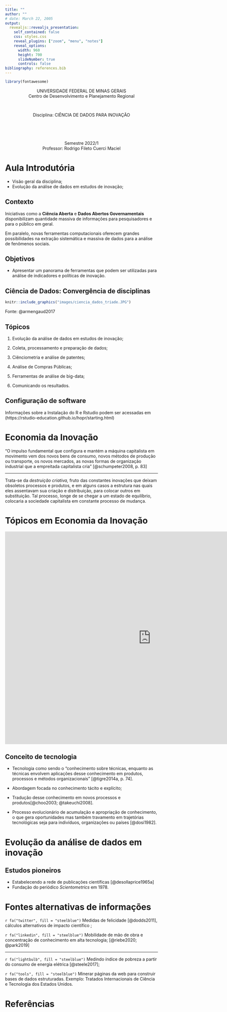 ```yaml
---
title: ""
author: ""
# date: March 22, 2005
output: 
  revealjs::revealjs_presentation:
    self_contained: false
    css: styles.css
    reveal_plugins: ["zoom", "menu", "notes"]
    reveal_options:
      width: 960
      height: 700
      slideNumber: true
      controls: false
bibliography: references.bib
---
```


```r

library(fontawesome)

```

<center>UNIVERSIDADE FEDERAL DE MINAS GERAIS</center>

<center><medium> Centro de Desenvolvimento e Planejamento Regional </medium></center>

<br>

<center>Disciplina: CIÊNCIA DE DADOS PARA INOVAÇÃO</center>

<br>

<br>

<center>Semestre 2022/1</center>

<center>Professor: Rodrigo Fileto Cuerci Maciel</center>

# Aula Introdutória

-   Visão geral da disciplina;
-   Evolução da análise de dados em estudos de inovação;

## Contexto

Iniciativas como a **Ciência Aberta** e **Dados Abertos Governamentais** disponibilizam quantidade massiva de informações para pesquisadores e para o público em geral.

Em paralelo, novas ferramentas computacionais oferecem grandes possibilidades na extração sistemática e massiva de dados para a análise de fenômenos sociais.


## Objetivos

-   Apresentar um panorama de ferramentas que podem ser utilizadas para análise de indicadores e políticas de inovação.

## Ciência de Dados: Convergência de disciplinas

```r

knitr::include_graphics("images/ciencia_dados_triade.JPG")

```

Fonte: @armengaud2017

## Tópicos

1.  Evolução da análise de dados em estudos de inovação;

2.  Coleta, processamento e preparação de dados;

3.  Ciênciometria e análise de patentes;

4.  Análise de Compras Públicas;

5.  Ferramentas de análise de big-data;

6.  Comunicando os resultados.

## Configuração de software

Informações sobre a Instalação do R e Rstudio podem ser acessadas em (https://rstudio-education.github.io/hopr/starting.html)


# Economia da Inovação

"O impulso fundamental que configura e mantém a máquina capitalista em movimento vem dos novos bens de consumo, novos métodos de produção ou transporte, os novos mercados, as novas formas de organização industrial que a empreitada capitalista cria" [@schumpeter2008, p. 83]

------------------------------------------------------------------------

Trata-se da *destruição criativa,* fruto das constantes inovações que deixam obsoletos processos e produtos, e em alguns casos a estrutura nas quais eles assentavam sua criação e distribuição, para colocar outros em substituição. Tal processo, longe de se chegar a um estado de equilíbrio, colocaria a sociedade capitalista em constante processo de mudança.

# Tópicos em Economia da Inovação

<iframe src="https://app.vosviewer.com/?json=https://www.dropbox.com/s/bbiev4dw7b99q7y/VOSviewer_3047647339148513852.json?dl=1" width="960" height="700" frameBorder="0" allowFullScreen>

</iframe>

## Conceito de tecnologia

-   Tecnologia como sendo o "conhecimento sobre técnicas, enquanto as técnicas envolvem aplicações desse conhecimento em produtos, processos e métodos organizacionais" [@tigre2014a, p. 74].

-   Abordagem focada no conhecimento tácito e explícito;

-   Tradução desse conhecimento em novos processos e produtos[@choo2003; @takeuchi2008].

-   Processo evolucionário de acumulação e apropriação de conhecimento, o que gera oportunidades mas também travamento em trajetórias tecnológicas seja para indivíduos, organizações ou países [@dosi1982].

# Evolução da análise de dados em inovação

## Estudos pioneiros

-   Estabelecendo a rede de publicações científicas [@desollaprice1965a]
-   Fundação do periódico *Scientometrics* em 1978.

# Fontes alternativas de informações

`r fa("twitter", fill = "steelblue")` Medidas de felicidade [@dodds2011], cálculos alternativos de impacto científico ;

`r fa("linkedin", fill = "steelblue")` Mobilidade de mão de obra e concentração de conhecimento em alta tecnologia; [@riebe2020; @park2019]

------------------------------------------------------------------------

`r fa("lightbulb", fill = "steelblue")` Medindo índice de pobreza a partir do consumo de energia elétrica [@steele2017];

`r fa("tools", fill = "steelblue")` Minerar páginas da web para construir bases de dados estruturadas. Exemplo: Tratados Internacionais de Ciência e Tecnologia dos Estados Unidos.

# Referências
